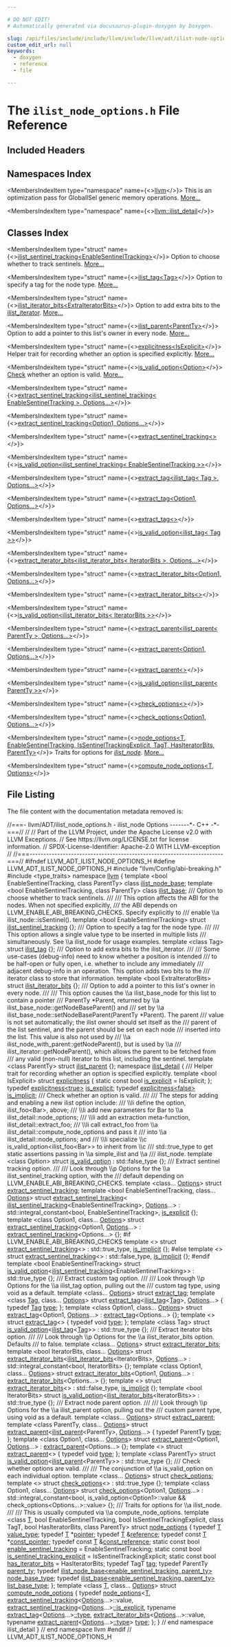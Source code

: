 ```yaml
---

# DO NOT EDIT!
# Automatically generated via docusaurus-plugin-doxygen by Doxygen.

slug: /api/files/include/include/llvm/include/llvm/adt/ilist-node-options-h
custom_edit_url: null
keywords:
  - doxygen
  - reference
  - file

---
```





# The `ilist_node_options.h` File Reference

<DoxygenPage pluginConfig={pluginConfig}>



## Included Headers

<IncludesList>
<IncludesListItem
  filePath="llvm/Config/abi-breaking.h"
  permalink=""
  isLocal="true" />
<IncludesListItem
  filePath="type_traits"
  permalink=""
  isLocal="false" />
</IncludesList>

## Namespaces Index

<MembersIndex>

<MembersIndexItem
  type="namespace"
  name={<><a href="/docs/api/namespaces/llvm">llvm</a></>}>
This is an optimization pass for GlobalISel generic memory operations. <a href="/docs/api/namespaces/llvm/#details">More...</a>
</MembersIndexItem>

<MembersIndexItem
  type="namespace"
  name={<><a href="/docs/api/namespaces/llvm/ilist-detail">llvm::ilist_detail</a></>}>
</MembersIndexItem>

</MembersIndex>

## Classes Index

<MembersIndex>

<MembersIndexItem
  type="struct"
  name={<><a href="/docs/api/structs/llvm/ilist-sentinel-tracking">ilist_sentinel_tracking&lt;EnableSentinelTracking&gt;</a></>}>
Option to choose whether to track sentinels. <a href="/docs/api/structs/llvm/ilist-sentinel-tracking/#details">More...</a>
</MembersIndexItem>

<MembersIndexItem
  type="struct"
  name={<><a href="/docs/api/structs/llvm/ilist-tag">ilist_tag&lt;Tag&gt;</a></>}>
Option to specify a tag for the node type. <a href="/docs/api/structs/llvm/ilist-tag/#details">More...</a>
</MembersIndexItem>

<MembersIndexItem
  type="struct"
  name={<><a href="/docs/api/structs/llvm/ilist-iterator-bits">ilist_iterator_bits&lt;ExtraIteratorBits&gt;</a></>}>
Option to add extra bits to the <a href="/docs/api/classes/llvm/ilist-iterator">ilist&#95;iterator</a>. <a href="/docs/api/structs/llvm/ilist-iterator-bits/#details">More...</a>
</MembersIndexItem>

<MembersIndexItem
  type="struct"
  name={<><a href="/docs/api/structs/llvm/ilist-parent">ilist_parent&lt;ParentTy&gt;</a></>}>
Option to add a pointer to this list&#39;s owner in every node. <a href="/docs/api/structs/llvm/ilist-parent/#details">More...</a>
</MembersIndexItem>

<MembersIndexItem
  type="struct"
  name={<><a href="/docs/api/structs/llvm/ilist-detail/explicitness">explicitness&lt;IsExplicit&gt;</a></>}>
Helper trait for recording whether an option is specified explicitly. <a href="/docs/api/structs/llvm/ilist-detail/explicitness/#details">More...</a>
</MembersIndexItem>

<MembersIndexItem
  type="struct"
  name={<><a href="/docs/api/structs/llvm/ilist-detail/is-valid-option">is_valid_option&lt;Option&gt;</a></>}>
<a href="/docs/api/namespaces/llvm/check">Check</a> whether an option is valid. <a href="/docs/api/structs/llvm/ilist-detail/is-valid-option/#details">More...</a>
</MembersIndexItem>

<MembersIndexItem
  type="struct"
  name={<><a href="/docs/api/structs/llvm/ilist-detail/extract-sentinel-tracking-1ca1120c2eb087cac94ecb2d8df85646">extract_sentinel_tracking&lt;ilist_sentinel_tracking&lt; EnableSentinelTracking &gt;, Options...&gt;</a></>}>
</MembersIndexItem>

<MembersIndexItem
  type="struct"
  name={<><a href="/docs/api/structs/llvm/ilist-detail/extract-sentinel-tracking-0aba35080f7fbff5cfc1f84b4ab8e4fd">extract_sentinel_tracking&lt;Option1, Options...&gt;</a></>}>
</MembersIndexItem>

<MembersIndexItem
  type="struct"
  name={<><a href="/docs/api/structs/llvm/ilist-detail/extract-sentinel-tracking-38559c871fba28d992ead51549367f83">extract_sentinel_tracking&lt;&gt;</a></>}>
</MembersIndexItem>

<MembersIndexItem
  type="struct"
  name={<><a href="/docs/api/structs/llvm/ilist-detail/is-valid-option-1806cf2bb1adeba58a9e9e92b57b2899">is_valid_option&lt;ilist_sentinel_tracking&lt; EnableSentinelTracking &gt;&gt;</a></>}>
</MembersIndexItem>

<MembersIndexItem
  type="struct"
  name={<><a href="/docs/api/structs/llvm/ilist-detail/extract-tag-0b5151aa4a2df87bef3c1dd805e6dc03">extract_tag&lt;ilist_tag&lt; Tag &gt;, Options...&gt;</a></>}>
</MembersIndexItem>

<MembersIndexItem
  type="struct"
  name={<><a href="/docs/api/structs/llvm/ilist-detail/extract-tag-0aba35080f7fbff5cfc1f84b4ab8e4fd">extract_tag&lt;Option1, Options...&gt;</a></>}>
</MembersIndexItem>

<MembersIndexItem
  type="struct"
  name={<><a href="/docs/api/structs/llvm/ilist-detail/extract-tag-38559c871fba28d992ead51549367f83">extract_tag&lt;&gt;</a></>}>
</MembersIndexItem>

<MembersIndexItem
  type="struct"
  name={<><a href="/docs/api/structs/llvm/ilist-detail/is-valid-option-d8e384254477ea05f4d8c452e5cb6c9c">is_valid_option&lt;ilist_tag&lt; Tag &gt;&gt;</a></>}>
</MembersIndexItem>

<MembersIndexItem
  type="struct"
  name={<><a href="/docs/api/structs/llvm/ilist-detail/extract-iterator-bits-a64cf0137404228d3ad28a1423f16876">extract_iterator_bits&lt;ilist_iterator_bits&lt; IteratorBits &gt;, Options...&gt;</a></>}>
</MembersIndexItem>

<MembersIndexItem
  type="struct"
  name={<><a href="/docs/api/structs/llvm/ilist-detail/extract-iterator-bits-0aba35080f7fbff5cfc1f84b4ab8e4fd">extract_iterator_bits&lt;Option1, Options...&gt;</a></>}>
</MembersIndexItem>

<MembersIndexItem
  type="struct"
  name={<><a href="/docs/api/structs/llvm/ilist-detail/extract-iterator-bits-38559c871fba28d992ead51549367f83">extract_iterator_bits&lt;&gt;</a></>}>
</MembersIndexItem>

<MembersIndexItem
  type="struct"
  name={<><a href="/docs/api/structs/llvm/ilist-detail/is-valid-option-ab6da5f2610730fbee69782082180e4f">is_valid_option&lt;ilist_iterator_bits&lt; IteratorBits &gt;&gt;</a></>}>
</MembersIndexItem>

<MembersIndexItem
  type="struct"
  name={<><a href="/docs/api/structs/llvm/ilist-detail/extract-parent-91d2c9ba4c1758a1baa97722c9e1eebd">extract_parent&lt;ilist_parent&lt; ParentTy &gt;, Options...&gt;</a></>}>
</MembersIndexItem>

<MembersIndexItem
  type="struct"
  name={<><a href="/docs/api/structs/llvm/ilist-detail/extract-parent-0aba35080f7fbff5cfc1f84b4ab8e4fd">extract_parent&lt;Option1, Options...&gt;</a></>}>
</MembersIndexItem>

<MembersIndexItem
  type="struct"
  name={<><a href="/docs/api/structs/llvm/ilist-detail/extract-parent-38559c871fba28d992ead51549367f83">extract_parent&lt;&gt;</a></>}>
</MembersIndexItem>

<MembersIndexItem
  type="struct"
  name={<><a href="/docs/api/structs/llvm/ilist-detail/is-valid-option-70c1c3778af5860b5cf275dd1801c4d1">is_valid_option&lt;ilist_parent&lt; ParentTy &gt;&gt;</a></>}>
</MembersIndexItem>

<MembersIndexItem
  type="struct"
  name={<><a href="/docs/api/structs/llvm/ilist-detail/check-options-38559c871fba28d992ead51549367f83">check_options&lt;&gt;</a></>}>
</MembersIndexItem>

<MembersIndexItem
  type="struct"
  name={<><a href="/docs/api/structs/llvm/ilist-detail/check-options-0aba35080f7fbff5cfc1f84b4ab8e4fd">check_options&lt;Option1, Options...&gt;</a></>}>
</MembersIndexItem>

<MembersIndexItem
  type="struct"
  name={<><a href="/docs/api/structs/llvm/ilist-detail/node-options">node_options&lt;T, EnableSentinelTracking, IsSentinelTrackingExplicit, TagT, HasIteratorBits, ParentTy&gt;</a></>}>
Traits for options for <em><a href="/docs/api/classes/llvm/ilist-node">ilist&#95;node</a></em>. <a href="/docs/api/structs/llvm/ilist-detail/node-options/#details">More...</a>
</MembersIndexItem>

<MembersIndexItem
  type="struct"
  name={<><a href="/docs/api/structs/llvm/ilist-detail/compute-node-options">compute_node_options&lt;T, Options&gt;</a></>}>
</MembersIndexItem>

</MembersIndex>


## File Listing

The file content with the documentation metadata removed is:

<ProgramListing>

<Link id="l00001" /><CodeLine lineNumber="1"><Highlight kind="comment">//===- llvm/ADT/ilist&#95;node&#95;options.h - ilist&#95;node Options -------&#42;- C++ -&#42;-===//</Highlight><Highlight kind="normal"></Highlight></CodeLine>
<Link id="l00002" /><CodeLine lineNumber="2"><Highlight kind="normal"></Highlight><Highlight kind="comment">//</Highlight><Highlight kind="normal"></Highlight></CodeLine>
<Link id="l00003" /><CodeLine lineNumber="3"><Highlight kind="normal"></Highlight><Highlight kind="comment">// Part of the LLVM Project, under the Apache License v2.0 with LLVM Exceptions.</Highlight><Highlight kind="normal"></Highlight></CodeLine>
<Link id="l00004" /><CodeLine lineNumber="4"><Highlight kind="normal"></Highlight><Highlight kind="comment">// See https://llvm.org/LICENSE.txt for license information.</Highlight><Highlight kind="normal"></Highlight></CodeLine>
<Link id="l00005" /><CodeLine lineNumber="5"><Highlight kind="normal"></Highlight><Highlight kind="comment">// SPDX-License-Identifier: Apache-2.0 WITH LLVM-exception</Highlight><Highlight kind="normal"></Highlight></CodeLine>
<Link id="l00006" /><CodeLine lineNumber="6"><Highlight kind="normal"></Highlight><Highlight kind="comment">//</Highlight><Highlight kind="normal"></Highlight></CodeLine>
<Link id="l00007" /><CodeLine lineNumber="7"><Highlight kind="normal"></Highlight><Highlight kind="comment">//===----------------------------------------------------------------------===//</Highlight><Highlight kind="normal"></Highlight></CodeLine>
<Link id="l00008" /><CodeLine lineNumber="8"><Highlight kind="normal"></Highlight></CodeLine>
<Link id="l00009" /><CodeLine lineNumber="9"><Highlight kind="normal"></Highlight><Highlight kind="preprocessor">#ifndef LLVM&#95;ADT&#95;ILIST&#95;NODE&#95;OPTIONS&#95;H</Highlight><Highlight kind="normal"></Highlight></CodeLine>
<Link id="l00010" /><CodeLine lineNumber="10"><Highlight kind="normal"></Highlight><Highlight kind="preprocessor">#define LLVM&#95;ADT&#95;ILIST&#95;NODE&#95;OPTIONS&#95;H</Highlight><Highlight kind="normal"></Highlight></CodeLine>
<Link id="l00011" /><CodeLine lineNumber="11"><Highlight kind="normal"></Highlight></CodeLine>
<Link id="l00012" /><CodeLine lineNumber="12"><Highlight kind="normal"></Highlight><Highlight kind="preprocessor">#include &quot;llvm/Config/abi-breaking.h&quot;</Highlight><Highlight kind="normal"></Highlight></CodeLine>
<Link id="l00013" /><CodeLine lineNumber="13"><Highlight kind="normal"></Highlight></CodeLine>
<Link id="l00014" /><CodeLine lineNumber="14"><Highlight kind="normal"></Highlight><Highlight kind="preprocessor">#include &lt;type&#95;traits&gt;</Highlight><Highlight kind="normal"></Highlight></CodeLine>
<Link id="l00015" /><CodeLine lineNumber="15"><Highlight kind="normal"></Highlight></CodeLine>
<Link id="l00016" /><CodeLine lineNumber="16"><Highlight kind="normal"></Highlight><Highlight kind="keyword">namespace </Highlight><Highlight kind="normal"><a href="/docs/api/namespaces/llvm">llvm</a> &#123;</Highlight></CodeLine>
<Link id="l00017" /><CodeLine lineNumber="17"><Highlight kind="normal"></Highlight></CodeLine>
<Link id="l00018" /><CodeLine lineNumber="18"><Highlight kind="normal"></Highlight><Highlight kind="keyword">template</Highlight><Highlight kind="normal"> &lt;</Highlight><Highlight kind="keywordtype">bool</Highlight><Highlight kind="normal"> EnableSentinelTracking, </Highlight><Highlight kind="keyword">class</Highlight><Highlight kind="normal"> ParentTy&gt; </Highlight><Highlight kind="keyword">class </Highlight><Highlight kind="normal"><a href="/docs/api/classes/llvm/ilist-node-base">ilist&#95;node&#95;base</a>;</Highlight></CodeLine>
<Link id="l00019" /><CodeLine lineNumber="19"><Highlight kind="normal"></Highlight><Highlight kind="keyword">template</Highlight><Highlight kind="normal"> &lt;</Highlight><Highlight kind="keywordtype">bool</Highlight><Highlight kind="normal"> EnableSentinelTracking, </Highlight><Highlight kind="keyword">class</Highlight><Highlight kind="normal"> ParentTy&gt; </Highlight><Highlight kind="keyword">class </Highlight><Highlight kind="normal"><a href="/docs/api/classes/llvm/ilist-base">ilist&#95;base</a>;</Highlight></CodeLine>
<Link id="l00020" /><CodeLine lineNumber="20"><Highlight kind="normal"></Highlight><Highlight kind="comment"></Highlight></CodeLine>
<Link id="l00021" /><CodeLine lineNumber="21"><Highlight kind="comment">/// Option to choose whether to track sentinels.</Highlight></CodeLine>
<Link id="l00022" /><CodeLine lineNumber="22"><Highlight kind="comment">///</Highlight></CodeLine>
<Link id="l00023" /><CodeLine lineNumber="23"><Highlight kind="comment">/// This option affects the ABI for the nodes.  When not specified explicitly,</Highlight></CodeLine>
<Link id="l00024" /><CodeLine lineNumber="24"><Highlight kind="comment">/// the ABI depends on LLVM&#95;ENABLE&#95;ABI&#95;BREAKING&#95;CHECKS.  Specify explicitly to</Highlight></CodeLine>
<Link id="l00025" /><CodeLine lineNumber="25"><Highlight kind="comment">/// enable \\a ilist&#95;node::isSentinel().</Highlight><Highlight kind="normal"></Highlight></CodeLine>
<Link id="l00026" /><CodeLine lineNumber="26" lineLink="/docs/api/structs/llvm/ilist-sentinel-tracking"><Highlight kind="normal"></Highlight><Highlight kind="keyword">template</Highlight><Highlight kind="normal"> &lt;</Highlight><Highlight kind="keywordtype">bool</Highlight><Highlight kind="normal"> EnableSentinelTracking&gt; </Highlight><Highlight kind="keyword">struct </Highlight><Highlight kind="normal"><a href="/docs/api/structs/llvm/ilist-sentinel-tracking">ilist&#95;sentinel&#95;tracking</a> &#123;&#125;;</Highlight></CodeLine>
<Link id="l00027" /><CodeLine lineNumber="27"><Highlight kind="normal"></Highlight><Highlight kind="comment"></Highlight></CodeLine>
<Link id="l00028" /><CodeLine lineNumber="28"><Highlight kind="comment">/// Option to specify a tag for the node type.</Highlight></CodeLine>
<Link id="l00029" /><CodeLine lineNumber="29"><Highlight kind="comment">///</Highlight></CodeLine>
<Link id="l00030" /><CodeLine lineNumber="30"><Highlight kind="comment">/// This option allows a single value type to be inserted in multiple lists</Highlight></CodeLine>
<Link id="l00031" /><CodeLine lineNumber="31"><Highlight kind="comment">/// simultaneously.  See \\a ilist&#95;node for usage examples.</Highlight><Highlight kind="normal"></Highlight></CodeLine>
<Link id="l00032" /><CodeLine lineNumber="32" lineLink="/docs/api/structs/llvm/ilist-tag"><Highlight kind="normal"></Highlight><Highlight kind="keyword">template</Highlight><Highlight kind="normal"> &lt;</Highlight><Highlight kind="keyword">class</Highlight><Highlight kind="normal"> Tag&gt; </Highlight><Highlight kind="keyword">struct </Highlight><Highlight kind="normal"><a href="/docs/api/structs/llvm/ilist-tag">ilist&#95;tag</a> &#123;&#125;;</Highlight></CodeLine>
<Link id="l00033" /><CodeLine lineNumber="33"><Highlight kind="normal"></Highlight><Highlight kind="comment"></Highlight></CodeLine>
<Link id="l00034" /><CodeLine lineNumber="34"><Highlight kind="comment">/// Option to add extra bits to the ilist&#95;iterator.</Highlight></CodeLine>
<Link id="l00035" /><CodeLine lineNumber="35"><Highlight kind="comment">///</Highlight></CodeLine>
<Link id="l00036" /><CodeLine lineNumber="36"><Highlight kind="comment">/// Some use-cases (debug-info) need to know whether a position is intended</Highlight></CodeLine>
<Link id="l00037" /><CodeLine lineNumber="37"><Highlight kind="comment">/// to be half-open or fully open, i.e. whether to include any immediately</Highlight></CodeLine>
<Link id="l00038" /><CodeLine lineNumber="38"><Highlight kind="comment">/// adjacent debug-info in an operation. This option adds two bits to the</Highlight></CodeLine>
<Link id="l00039" /><CodeLine lineNumber="39"><Highlight kind="comment">/// iterator class to store that information.</Highlight><Highlight kind="normal"></Highlight></CodeLine>
<Link id="l00040" /><CodeLine lineNumber="40" lineLink="/docs/api/structs/llvm/ilist-iterator-bits"><Highlight kind="normal"></Highlight><Highlight kind="keyword">template</Highlight><Highlight kind="normal"> &lt;</Highlight><Highlight kind="keywordtype">bool</Highlight><Highlight kind="normal"> ExtraIteratorBits&gt; </Highlight><Highlight kind="keyword">struct </Highlight><Highlight kind="normal"><a href="/docs/api/structs/llvm/ilist-iterator-bits">ilist&#95;iterator&#95;bits</a> &#123;&#125;;</Highlight></CodeLine>
<Link id="l00041" /><CodeLine lineNumber="41"><Highlight kind="normal"></Highlight><Highlight kind="comment"></Highlight></CodeLine>
<Link id="l00042" /><CodeLine lineNumber="42"><Highlight kind="comment">/// Option to add a pointer to this list&#39;s owner in every node.</Highlight></CodeLine>
<Link id="l00043" /><CodeLine lineNumber="43"><Highlight kind="comment">///</Highlight></CodeLine>
<Link id="l00044" /><CodeLine lineNumber="44"><Highlight kind="comment">/// This option causes the \\a ilist&#95;base&#95;node for this list to contain a pointer</Highlight></CodeLine>
<Link id="l00045" /><CodeLine lineNumber="45"><Highlight kind="comment">/// ParentTy &#42;Parent, returned by \\a ilist&#95;base&#95;node::getNodeBaseParent() and</Highlight></CodeLine>
<Link id="l00046" /><CodeLine lineNumber="46"><Highlight kind="comment">/// set by \\a ilist&#95;base&#95;node::setNodeBaseParent(ParentTy &#42;Parent). The parent</Highlight></CodeLine>
<Link id="l00047" /><CodeLine lineNumber="47"><Highlight kind="comment">/// value is not set automatically; the ilist owner should set itself as the</Highlight></CodeLine>
<Link id="l00048" /><CodeLine lineNumber="48"><Highlight kind="comment">/// parent of the list sentinel, and the parent should be set on each node</Highlight></CodeLine>
<Link id="l00049" /><CodeLine lineNumber="49"><Highlight kind="comment">/// inserted into the list. This value is also not used by</Highlight></CodeLine>
<Link id="l00050" /><CodeLine lineNumber="50"><Highlight kind="comment">/// \\a ilist&#95;node&#95;with&#95;parent::getNodeParent(), but is used by \\a</Highlight></CodeLine>
<Link id="l00051" /><CodeLine lineNumber="51"><Highlight kind="comment">/// ilist&#95;iterator::getNodeParent(), which allows the parent to be fetched from</Highlight></CodeLine>
<Link id="l00052" /><CodeLine lineNumber="52"><Highlight kind="comment">/// any valid (non-null) iterator to this list, including the sentinel.</Highlight><Highlight kind="normal"></Highlight></CodeLine>
<Link id="l00053" /><CodeLine lineNumber="53" lineLink="/docs/api/structs/llvm/ilist-parent"><Highlight kind="normal"></Highlight><Highlight kind="keyword">template</Highlight><Highlight kind="normal"> &lt;</Highlight><Highlight kind="keyword">class</Highlight><Highlight kind="normal"> ParentTy&gt; </Highlight><Highlight kind="keyword">struct </Highlight><Highlight kind="normal"><a href="/docs/api/structs/llvm/ilist-parent">ilist&#95;parent</a> &#123;&#125;;</Highlight></CodeLine>
<Link id="l00054" /><CodeLine lineNumber="54"><Highlight kind="normal"></Highlight></CodeLine>
<Link id="l00055" /><CodeLine lineNumber="55"><Highlight kind="normal"></Highlight><Highlight kind="keyword">namespace </Highlight><Highlight kind="normal"><a href="/docs/api/namespaces/llvm/ilist-detail">ilist&#95;detail</a> &#123;</Highlight></CodeLine>
<Link id="l00056" /><CodeLine lineNumber="56"><Highlight kind="normal"></Highlight><Highlight kind="comment"></Highlight></CodeLine>
<Link id="l00057" /><CodeLine lineNumber="57"><Highlight kind="comment">/// Helper trait for recording whether an option is specified explicitly.</Highlight><Highlight kind="normal"></Highlight></CodeLine>
<Link id="l00058" /><CodeLine lineNumber="58" lineLink="/docs/api/structs/llvm/ilist-detail/explicitness"><Highlight kind="normal"></Highlight><Highlight kind="keyword">template</Highlight><Highlight kind="normal"> &lt;</Highlight><Highlight kind="keywordtype">bool</Highlight><Highlight kind="normal"> IsExplicit&gt; </Highlight><Highlight kind="keyword">struct </Highlight><Highlight kind="normal"><a href="/docs/api/structs/llvm/ilist-detail/explicitness">explicitness</a> &#123;</Highlight></CodeLine>
<Link id="l00059" /><CodeLine lineNumber="59" lineLink="/docs/api/structs/llvm/ilist-detail/explicitness/#a7985825f43448dded91c741060bfeb17"><Highlight kind="normal">  </Highlight><Highlight kind="keyword">static</Highlight><Highlight kind="normal"> </Highlight><Highlight kind="keyword">const</Highlight><Highlight kind="normal"> </Highlight><Highlight kind="keywordtype">bool</Highlight><Highlight kind="normal"> <a href="/docs/api/structs/llvm/ilist-detail/explicitness/#a7985825f43448dded91c741060bfeb17">is&#95;explicit</a> = IsExplicit;</Highlight></CodeLine>
<Link id="l00060" /><CodeLine lineNumber="60"><Highlight kind="normal">&#125;;</Highlight></CodeLine>
<Link id="l00061" /><CodeLine lineNumber="61" lineLink="/docs/api/namespaces/llvm/ilist-detail/#a1e57db99deda7a9d4339355b8bff5ba1"><Highlight kind="normal"></Highlight><Highlight kind="keyword">typedef</Highlight><Highlight kind="normal"> <a href="/docs/api/structs/llvm/ilist-detail/explicitness">explicitness&lt;true&gt;</a> <a href="/docs/api/namespaces/llvm/ilist-detail/#a1e57db99deda7a9d4339355b8bff5ba1">is&#95;explicit</a>;</Highlight></CodeLine>
<Link id="l00062" /><CodeLine lineNumber="62" lineLink="/docs/api/namespaces/llvm/ilist-detail/#a2a224af9d426f0d91580f0a823fa0b70"><Highlight kind="normal"></Highlight><Highlight kind="keyword">typedef</Highlight><Highlight kind="normal"> <a href="/docs/api/structs/llvm/ilist-detail/explicitness">explicitness&lt;false&gt;</a> <a href="/docs/api/namespaces/llvm/ilist-detail/#a2a224af9d426f0d91580f0a823fa0b70">is&#95;implicit</a>;</Highlight></CodeLine>
<Link id="l00063" /><CodeLine lineNumber="63"><Highlight kind="normal"></Highlight><Highlight kind="comment"></Highlight></CodeLine>
<Link id="l00064" /><CodeLine lineNumber="64"><Highlight kind="comment">/// Check whether an option is valid.</Highlight></CodeLine>
<Link id="l00065" /><CodeLine lineNumber="65"><Highlight kind="comment">///</Highlight></CodeLine>
<Link id="l00066" /><CodeLine lineNumber="66"><Highlight kind="comment">/// The steps for adding and enabling a new ilist option include:</Highlight></CodeLine>
<Link id="l00067" /><CodeLine lineNumber="67"><Highlight kind="comment">/// \\li define the option, ilist&#95;foo&lt;Bar&gt;, above;</Highlight></CodeLine>
<Link id="l00068" /><CodeLine lineNumber="68"><Highlight kind="comment">/// \\li add new parameters for Bar to \\a ilist&#95;detail::node&#95;options;</Highlight></CodeLine>
<Link id="l00069" /><CodeLine lineNumber="69"><Highlight kind="comment">/// \\li add an extraction meta-function, ilist&#95;detail::extract&#95;foo;</Highlight></CodeLine>
<Link id="l00070" /><CodeLine lineNumber="70"><Highlight kind="comment">/// \\li call extract&#95;foo from \\a ilist&#95;detail::compute&#95;node&#95;options and pass it</Highlight></CodeLine>
<Link id="l00071" /><CodeLine lineNumber="71"><Highlight kind="comment">/// into \\a ilist&#95;detail::node&#95;options; and</Highlight></CodeLine>
<Link id="l00072" /><CodeLine lineNumber="72"><Highlight kind="comment">/// \\li specialize \\c is&#95;valid&#95;option&lt;ilist&#95;foo&lt;Bar&gt;&gt; to inherit from \\c</Highlight></CodeLine>
<Link id="l00073" /><CodeLine lineNumber="73"><Highlight kind="comment">/// std::true&#95;type to get static assertions passing in \\a simple&#95;ilist and \\a</Highlight></CodeLine>
<Link id="l00074" /><CodeLine lineNumber="74"><Highlight kind="comment">/// ilist&#95;node.</Highlight><Highlight kind="normal"></Highlight></CodeLine>
<Link id="l00075" /><CodeLine lineNumber="75" lineLink="/docs/api/structs/llvm/ilist-detail/is-valid-option"><Highlight kind="normal"></Highlight><Highlight kind="keyword">template</Highlight><Highlight kind="normal"> &lt;</Highlight><Highlight kind="keyword">class</Highlight><Highlight kind="normal"> Option&gt; </Highlight><Highlight kind="keyword">struct </Highlight><Highlight kind="normal"><a href="/docs/api/structs/llvm/ilist-detail/is-valid-option">is&#95;valid&#95;option</a> : std::false&#95;type &#123;&#125;;</Highlight></CodeLine>
<Link id="l00076" /><CodeLine lineNumber="76"><Highlight kind="normal"></Highlight><Highlight kind="comment"></Highlight></CodeLine>
<Link id="l00077" /><CodeLine lineNumber="77"><Highlight kind="comment">/// Extract sentinel tracking option.</Highlight></CodeLine>
<Link id="l00078" /><CodeLine lineNumber="78"><Highlight kind="comment">///</Highlight></CodeLine>
<Link id="l00079" /><CodeLine lineNumber="79"><Highlight kind="comment">/// Look through \\p Options for the \\a ilist&#95;sentinel&#95;tracking option, with the</Highlight></CodeLine>
<Link id="l00080" /><CodeLine lineNumber="80"><Highlight kind="comment">/// default depending on LLVM&#95;ENABLE&#95;ABI&#95;BREAKING&#95;CHECKS.</Highlight><Highlight kind="normal"></Highlight></CodeLine>
<Link id="l00081" /><CodeLine lineNumber="81" lineLink="/docs/api/structs/llvm/ilist-detail/extract-sentinel-tracking"><Highlight kind="normal"></Highlight><Highlight kind="keyword">template</Highlight><Highlight kind="normal"> &lt;</Highlight><Highlight kind="keyword">class</Highlight><Highlight kind="normal">... <a href="/docs/api/files/lib/lib/debuginfo/lib/debuginfo/logicalview/lib/debuginfo/logicalview/core/lvoptions-cpp/#ab4088b7a11f3cbc38ac16a6e9c72494e">Options</a>&gt; </Highlight><Highlight kind="keyword">struct </Highlight><Highlight kind="normal"><a href="/docs/api/structs/llvm/ilist-detail/extract-sentinel-tracking">extract&#95;sentinel&#95;tracking</a>;</Highlight></CodeLine>
<Link id="l00082" /><CodeLine lineNumber="82"><Highlight kind="normal"></Highlight><Highlight kind="keyword">template</Highlight><Highlight kind="normal"> &lt;</Highlight><Highlight kind="keywordtype">bool</Highlight><Highlight kind="normal"> EnableSentinelTracking, </Highlight><Highlight kind="keyword">class</Highlight><Highlight kind="normal">... <a href="/docs/api/files/lib/lib/debuginfo/lib/debuginfo/logicalview/lib/debuginfo/logicalview/core/lvoptions-cpp/#ab4088b7a11f3cbc38ac16a6e9c72494e">Options</a>&gt;</Highlight></CodeLine>
<Link id="l00083" /><CodeLine lineNumber="83" lineLink="/docs/api/structs/llvm/ilist-detail/extract-sentinel-tracking-1ca1120c2eb087cac94ecb2d8df85646"><Highlight kind="normal"></Highlight><Highlight kind="keyword">struct </Highlight><Highlight kind="normal"><a href="/docs/api/structs/llvm/ilist-detail/extract-sentinel-tracking">extract&#95;sentinel&#95;tracking</a>&lt;</Highlight></CodeLine>
<Link id="l00084" /><CodeLine lineNumber="84"><Highlight kind="normal">    <a href="/docs/api/structs/llvm/ilist-sentinel-tracking">ilist&#95;sentinel&#95;tracking</a>&lt;EnableSentinelTracking&gt;, <a href="/docs/api/files/lib/lib/debuginfo/lib/debuginfo/logicalview/lib/debuginfo/logicalview/core/lvoptions-cpp/#ab4088b7a11f3cbc38ac16a6e9c72494e">Options</a>...&gt;</Highlight></CodeLine>
<Link id="l00085" /><CodeLine lineNumber="85"><Highlight kind="normal">    : std::integral&#95;constant&lt;bool, EnableSentinelTracking&gt;, <a href="/docs/api/structs/llvm/ilist-detail/explicitness/#a7985825f43448dded91c741060bfeb17">is&#95;explicit</a> &#123;&#125;;</Highlight></CodeLine>
<Link id="l00086" /><CodeLine lineNumber="86"><Highlight kind="normal"></Highlight><Highlight kind="keyword">template</Highlight><Highlight kind="normal"> &lt;</Highlight><Highlight kind="keyword">class </Highlight><Highlight kind="normal">Option1, </Highlight><Highlight kind="keyword">class</Highlight><Highlight kind="normal">... <a href="/docs/api/files/lib/lib/debuginfo/lib/debuginfo/logicalview/lib/debuginfo/logicalview/core/lvoptions-cpp/#ab4088b7a11f3cbc38ac16a6e9c72494e">Options</a>&gt;</Highlight></CodeLine>
<Link id="l00087" /><CodeLine lineNumber="87" lineLink="/docs/api/structs/llvm/ilist-detail/extract-sentinel-tracking-0aba35080f7fbff5cfc1f84b4ab8e4fd"><Highlight kind="normal"></Highlight><Highlight kind="keyword">struct </Highlight><Highlight kind="normal"><a href="/docs/api/structs/llvm/ilist-detail/extract-sentinel-tracking">extract&#95;sentinel&#95;tracking</a>&lt;Option1, <a href="/docs/api/files/lib/lib/debuginfo/lib/debuginfo/logicalview/lib/debuginfo/logicalview/core/lvoptions-cpp/#ab4088b7a11f3cbc38ac16a6e9c72494e">Options</a>...&gt;</Highlight></CodeLine>
<Link id="l00088" /><CodeLine lineNumber="88"><Highlight kind="normal">    : <a href="/docs/api/structs/llvm/ilist-detail/extract-sentinel-tracking">extract&#95;sentinel&#95;tracking</a>&lt;Options...&gt; &#123;&#125;;</Highlight></CodeLine>
<Link id="l00089" /><CodeLine lineNumber="89"><Highlight kind="normal"></Highlight><Highlight kind="preprocessor">#if LLVM&#95;ENABLE&#95;ABI&#95;BREAKING&#95;CHECKS</Highlight><Highlight kind="normal"></Highlight></CodeLine>
<Link id="l00090" /><CodeLine lineNumber="90"><Highlight kind="normal"></Highlight><Highlight kind="keyword">template</Highlight><Highlight kind="normal"> &lt;&gt; </Highlight><Highlight kind="keyword">struct </Highlight><Highlight kind="normal"><a href="/docs/api/structs/llvm/ilist-detail/extract-sentinel-tracking">extract&#95;sentinel&#95;tracking</a>&lt;&gt; : std::true&#95;type, <a href="/docs/api/namespaces/llvm/ilist-detail/#a2a224af9d426f0d91580f0a823fa0b70">is&#95;implicit</a> &#123;&#125;;</Highlight></CodeLine>
<Link id="l00091" /><CodeLine lineNumber="91"><Highlight kind="normal"></Highlight><Highlight kind="preprocessor">#else</Highlight><Highlight kind="normal"></Highlight></CodeLine>
<Link id="l00092" /><CodeLine lineNumber="92"><Highlight kind="normal"></Highlight><Highlight kind="keyword">template</Highlight><Highlight kind="normal"> &lt;&gt;</Highlight></CodeLine>
<Link id="l00093" /><CodeLine lineNumber="93" lineLink="/docs/api/structs/llvm/ilist-detail/extract-sentinel-tracking-38559c871fba28d992ead51549367f83"><Highlight kind="normal"></Highlight><Highlight kind="keyword">struct </Highlight><Highlight kind="normal"><a href="/docs/api/structs/llvm/ilist-detail/extract-sentinel-tracking">extract&#95;sentinel&#95;tracking</a>&lt;&gt; : std::false&#95;type, <a href="/docs/api/namespaces/llvm/ilist-detail/#a2a224af9d426f0d91580f0a823fa0b70">is&#95;implicit</a> &#123;&#125;;</Highlight></CodeLine>
<Link id="l00094" /><CodeLine lineNumber="94"><Highlight kind="normal"></Highlight><Highlight kind="preprocessor">#endif</Highlight><Highlight kind="normal"></Highlight></CodeLine>
<Link id="l00095" /><CodeLine lineNumber="95"><Highlight kind="normal"></Highlight><Highlight kind="keyword">template</Highlight><Highlight kind="normal"> &lt;</Highlight><Highlight kind="keywordtype">bool</Highlight><Highlight kind="normal"> EnableSentinelTracking&gt;</Highlight></CodeLine>
<Link id="l00096" /><CodeLine lineNumber="96" lineLink="/docs/api/structs/llvm/ilist-detail/is-valid-option-1806cf2bb1adeba58a9e9e92b57b2899"><Highlight kind="normal"></Highlight><Highlight kind="keyword">struct </Highlight><Highlight kind="normal"><a href="/docs/api/structs/llvm/ilist-detail/is-valid-option">is&#95;valid&#95;option</a>&lt;<a href="/docs/api/structs/llvm/ilist-sentinel-tracking">ilist&#95;sentinel&#95;tracking</a>&lt;EnableSentinelTracking&gt;&gt;</Highlight></CodeLine>
<Link id="l00097" /><CodeLine lineNumber="97"><Highlight kind="normal">    : std::true&#95;type &#123;&#125;;</Highlight></CodeLine>
<Link id="l00098" /><CodeLine lineNumber="98"><Highlight kind="normal"></Highlight><Highlight kind="comment"></Highlight></CodeLine>
<Link id="l00099" /><CodeLine lineNumber="99"><Highlight kind="comment">/// Extract custom tag option.</Highlight></CodeLine>
<Link id="l00100" /><CodeLine lineNumber="100"><Highlight kind="comment">///</Highlight></CodeLine>
<Link id="l00101" /><CodeLine lineNumber="101"><Highlight kind="comment">/// Look through \\p Options for the \\a ilist&#95;tag option, pulling out the</Highlight></CodeLine>
<Link id="l00102" /><CodeLine lineNumber="102"><Highlight kind="comment">/// custom tag type, using void as a default.</Highlight><Highlight kind="normal"></Highlight></CodeLine>
<Link id="l00103" /><CodeLine lineNumber="103" lineLink="/docs/api/structs/llvm/ilist-detail/extract-tag"><Highlight kind="normal"></Highlight><Highlight kind="keyword">template</Highlight><Highlight kind="normal"> &lt;</Highlight><Highlight kind="keyword">class</Highlight><Highlight kind="normal">... <a href="/docs/api/files/lib/lib/debuginfo/lib/debuginfo/logicalview/lib/debuginfo/logicalview/core/lvoptions-cpp/#ab4088b7a11f3cbc38ac16a6e9c72494e">Options</a>&gt; </Highlight><Highlight kind="keyword">struct </Highlight><Highlight kind="normal"><a href="/docs/api/structs/llvm/ilist-detail/extract-tag">extract&#95;tag</a>;</Highlight></CodeLine>
<Link id="l00104" /><CodeLine lineNumber="104"><Highlight kind="normal"></Highlight><Highlight kind="keyword">template</Highlight><Highlight kind="normal"> &lt;</Highlight><Highlight kind="keyword">class </Highlight><Highlight kind="normal"><a href="/docs/api/namespaces/llvm/#ac226f3d2b9ca090171a8e0a8cb92c343ac101058e7ea21bbbf2a5ac893088e90b">Tag</a>, </Highlight><Highlight kind="keyword">class</Highlight><Highlight kind="normal">... <a href="/docs/api/files/lib/lib/debuginfo/lib/debuginfo/logicalview/lib/debuginfo/logicalview/core/lvoptions-cpp/#ab4088b7a11f3cbc38ac16a6e9c72494e">Options</a>&gt;</Highlight></CodeLine>
<Link id="l00105" /><CodeLine lineNumber="105" lineLink="/docs/api/structs/llvm/ilist-detail/extract-tag-0b5151aa4a2df87bef3c1dd805e6dc03"><Highlight kind="normal"></Highlight><Highlight kind="keyword">struct </Highlight><Highlight kind="normal"><a href="/docs/api/structs/llvm/ilist-detail/extract-tag">extract&#95;tag</a>&lt;<a href="/docs/api/structs/llvm/ilist-tag">ilist&#95;tag</a>&lt;<a href="/docs/api/namespaces/llvm/#ac226f3d2b9ca090171a8e0a8cb92c343ac101058e7ea21bbbf2a5ac893088e90b">Tag</a>&gt;, <a href="/docs/api/files/lib/lib/debuginfo/lib/debuginfo/logicalview/lib/debuginfo/logicalview/core/lvoptions-cpp/#ab4088b7a11f3cbc38ac16a6e9c72494e">Options</a>...&gt; &#123;</Highlight></CodeLine>
<Link id="l00106" /><CodeLine lineNumber="106" lineLink="/docs/api/structs/llvm/ilist-detail/extract-tag-0b5151aa4a2df87bef3c1dd805e6dc03/#a370b4cebddfd4247481fb3d090002c05"><Highlight kind="normal">  </Highlight><Highlight kind="keyword">typedef</Highlight><Highlight kind="normal"> <a href="/docs/api/namespaces/llvm/#ac226f3d2b9ca090171a8e0a8cb92c343ac101058e7ea21bbbf2a5ac893088e90b">Tag</a> <a href="/docs/api/structs/llvm/ilist-detail/extract-tag-0b5151aa4a2df87bef3c1dd805e6dc03/#a370b4cebddfd4247481fb3d090002c05">type</a>;</Highlight></CodeLine>
<Link id="l00107" /><CodeLine lineNumber="107"><Highlight kind="normal">&#125;;</Highlight></CodeLine>
<Link id="l00108" /><CodeLine lineNumber="108"><Highlight kind="normal"></Highlight><Highlight kind="keyword">template</Highlight><Highlight kind="normal"> &lt;</Highlight><Highlight kind="keyword">class </Highlight><Highlight kind="normal">Option1, </Highlight><Highlight kind="keyword">class</Highlight><Highlight kind="normal">... <a href="/docs/api/files/lib/lib/debuginfo/lib/debuginfo/logicalview/lib/debuginfo/logicalview/core/lvoptions-cpp/#ab4088b7a11f3cbc38ac16a6e9c72494e">Options</a>&gt;</Highlight></CodeLine>
<Link id="l00109" /><CodeLine lineNumber="109" lineLink="/docs/api/structs/llvm/ilist-detail/extract-tag-0aba35080f7fbff5cfc1f84b4ab8e4fd"><Highlight kind="normal"></Highlight><Highlight kind="keyword">struct </Highlight><Highlight kind="normal"><a href="/docs/api/structs/llvm/ilist-detail/extract-tag">extract&#95;tag</a>&lt;Option1, <a href="/docs/api/files/lib/lib/debuginfo/lib/debuginfo/logicalview/lib/debuginfo/logicalview/core/lvoptions-cpp/#ab4088b7a11f3cbc38ac16a6e9c72494e">Options</a>...&gt; : <a href="/docs/api/structs/llvm/ilist-detail/extract-tag">extract&#95;tag</a>&lt;Options...&gt; &#123;&#125;;</Highlight></CodeLine>
<Link id="l00110" /><CodeLine lineNumber="110" lineLink="/docs/api/structs/llvm/ilist-detail/extract-tag-38559c871fba28d992ead51549367f83"><Highlight kind="normal"></Highlight><Highlight kind="keyword">template</Highlight><Highlight kind="normal"> &lt;&gt; </Highlight><Highlight kind="keyword">struct </Highlight><Highlight kind="normal"><a href="/docs/api/structs/llvm/ilist-detail/extract-tag">extract&#95;tag</a>&lt;&gt; &#123;</Highlight></CodeLine>
<Link id="l00111" /><CodeLine lineNumber="111" lineLink="/docs/api/structs/llvm/ilist-detail/extract-tag-38559c871fba28d992ead51549367f83/#acfb7585a6cbfd3f6b851ae3d2b0c21ae"><Highlight kind="normal">  </Highlight><Highlight kind="keyword">typedef</Highlight><Highlight kind="normal"> </Highlight><Highlight kind="keywordtype">void</Highlight><Highlight kind="normal"> <a href="/docs/api/structs/llvm/ilist-detail/extract-tag-38559c871fba28d992ead51549367f83/#acfb7585a6cbfd3f6b851ae3d2b0c21ae">type</a>;</Highlight></CodeLine>
<Link id="l00112" /><CodeLine lineNumber="112"><Highlight kind="normal">&#125;;</Highlight></CodeLine>
<Link id="l00113" /><CodeLine lineNumber="113" lineLink="/docs/api/structs/llvm/ilist-detail/is-valid-option-d8e384254477ea05f4d8c452e5cb6c9c"><Highlight kind="normal"></Highlight><Highlight kind="keyword">template</Highlight><Highlight kind="normal"> &lt;</Highlight><Highlight kind="keyword">class</Highlight><Highlight kind="normal"> Tag&gt; </Highlight><Highlight kind="keyword">struct </Highlight><Highlight kind="normal"><a href="/docs/api/structs/llvm/ilist-detail/is-valid-option">is&#95;valid&#95;option</a>&lt;<a href="/docs/api/structs/llvm/ilist-tag">ilist&#95;tag</a>&lt;<a href="/docs/api/namespaces/llvm/#ac226f3d2b9ca090171a8e0a8cb92c343ac101058e7ea21bbbf2a5ac893088e90b">Tag</a>&gt;&gt; : std::true&#95;type &#123;&#125;;</Highlight></CodeLine>
<Link id="l00114" /><CodeLine lineNumber="114"><Highlight kind="normal"></Highlight><Highlight kind="comment"></Highlight></CodeLine>
<Link id="l00115" /><CodeLine lineNumber="115"><Highlight kind="comment">/// Extract iterator bits option.</Highlight></CodeLine>
<Link id="l00116" /><CodeLine lineNumber="116"><Highlight kind="comment">///</Highlight></CodeLine>
<Link id="l00117" /><CodeLine lineNumber="117"><Highlight kind="comment">/// Look through \\p Options for the \\a ilist&#95;iterator&#95;bits option. Defaults</Highlight></CodeLine>
<Link id="l00118" /><CodeLine lineNumber="118"><Highlight kind="comment">/// to false.</Highlight><Highlight kind="normal"></Highlight></CodeLine>
<Link id="l00119" /><CodeLine lineNumber="119" lineLink="/docs/api/structs/llvm/ilist-detail/extract-iterator-bits"><Highlight kind="normal"></Highlight><Highlight kind="keyword">template</Highlight><Highlight kind="normal"> &lt;</Highlight><Highlight kind="keyword">class</Highlight><Highlight kind="normal">... <a href="/docs/api/files/lib/lib/debuginfo/lib/debuginfo/logicalview/lib/debuginfo/logicalview/core/lvoptions-cpp/#ab4088b7a11f3cbc38ac16a6e9c72494e">Options</a>&gt; </Highlight><Highlight kind="keyword">struct </Highlight><Highlight kind="normal"><a href="/docs/api/structs/llvm/ilist-detail/extract-iterator-bits">extract&#95;iterator&#95;bits</a>;</Highlight></CodeLine>
<Link id="l00120" /><CodeLine lineNumber="120"><Highlight kind="normal"></Highlight><Highlight kind="keyword">template</Highlight><Highlight kind="normal"> &lt;</Highlight><Highlight kind="keywordtype">bool</Highlight><Highlight kind="normal"> IteratorBits, </Highlight><Highlight kind="keyword">class</Highlight><Highlight kind="normal">... <a href="/docs/api/files/lib/lib/debuginfo/lib/debuginfo/logicalview/lib/debuginfo/logicalview/core/lvoptions-cpp/#ab4088b7a11f3cbc38ac16a6e9c72494e">Options</a>&gt;</Highlight></CodeLine>
<Link id="l00121" /><CodeLine lineNumber="121" lineLink="/docs/api/structs/llvm/ilist-detail/extract-iterator-bits-a64cf0137404228d3ad28a1423f16876"><Highlight kind="normal"></Highlight><Highlight kind="keyword">struct </Highlight><Highlight kind="normal"><a href="/docs/api/structs/llvm/ilist-detail/extract-iterator-bits">extract&#95;iterator&#95;bits</a>&lt;<a href="/docs/api/structs/llvm/ilist-iterator-bits">ilist&#95;iterator&#95;bits</a>&lt;IteratorBits&gt;, <a href="/docs/api/files/lib/lib/debuginfo/lib/debuginfo/logicalview/lib/debuginfo/logicalview/core/lvoptions-cpp/#ab4088b7a11f3cbc38ac16a6e9c72494e">Options</a>...&gt;</Highlight></CodeLine>
<Link id="l00122" /><CodeLine lineNumber="122"><Highlight kind="normal">    : std::integral&#95;constant&lt;bool, IteratorBits&gt; &#123;&#125;;</Highlight></CodeLine>
<Link id="l00123" /><CodeLine lineNumber="123"><Highlight kind="normal"></Highlight><Highlight kind="keyword">template</Highlight><Highlight kind="normal"> &lt;</Highlight><Highlight kind="keyword">class </Highlight><Highlight kind="normal">Option1, </Highlight><Highlight kind="keyword">class</Highlight><Highlight kind="normal">... <a href="/docs/api/files/lib/lib/debuginfo/lib/debuginfo/logicalview/lib/debuginfo/logicalview/core/lvoptions-cpp/#ab4088b7a11f3cbc38ac16a6e9c72494e">Options</a>&gt;</Highlight></CodeLine>
<Link id="l00124" /><CodeLine lineNumber="124" lineLink="/docs/api/structs/llvm/ilist-detail/extract-iterator-bits-0aba35080f7fbff5cfc1f84b4ab8e4fd"><Highlight kind="normal"></Highlight><Highlight kind="keyword">struct </Highlight><Highlight kind="normal"><a href="/docs/api/structs/llvm/ilist-detail/extract-iterator-bits">extract&#95;iterator&#95;bits</a>&lt;Option1, <a href="/docs/api/files/lib/lib/debuginfo/lib/debuginfo/logicalview/lib/debuginfo/logicalview/core/lvoptions-cpp/#ab4088b7a11f3cbc38ac16a6e9c72494e">Options</a>...&gt;</Highlight></CodeLine>
<Link id="l00125" /><CodeLine lineNumber="125"><Highlight kind="normal">    : <a href="/docs/api/structs/llvm/ilist-detail/extract-iterator-bits">extract&#95;iterator&#95;bits</a>&lt;Options...&gt; &#123;&#125;;</Highlight></CodeLine>
<Link id="l00126" /><CodeLine lineNumber="126" lineLink="/docs/api/structs/llvm/ilist-detail/extract-iterator-bits-38559c871fba28d992ead51549367f83"><Highlight kind="normal"></Highlight><Highlight kind="keyword">template</Highlight><Highlight kind="normal"> &lt;&gt; </Highlight><Highlight kind="keyword">struct </Highlight><Highlight kind="normal"><a href="/docs/api/structs/llvm/ilist-detail/extract-iterator-bits">extract&#95;iterator&#95;bits</a>&lt;&gt; : std::false&#95;type, <a href="/docs/api/namespaces/llvm/ilist-detail/#a2a224af9d426f0d91580f0a823fa0b70">is&#95;implicit</a> &#123;&#125;;</Highlight></CodeLine>
<Link id="l00127" /><CodeLine lineNumber="127"><Highlight kind="normal"></Highlight><Highlight kind="keyword">template</Highlight><Highlight kind="normal"> &lt;</Highlight><Highlight kind="keywordtype">bool</Highlight><Highlight kind="normal"> IteratorBits&gt;</Highlight></CodeLine>
<Link id="l00128" /><CodeLine lineNumber="128" lineLink="/docs/api/structs/llvm/ilist-detail/is-valid-option-ab6da5f2610730fbee69782082180e4f"><Highlight kind="normal"></Highlight><Highlight kind="keyword">struct </Highlight><Highlight kind="normal"><a href="/docs/api/structs/llvm/ilist-detail/is-valid-option">is&#95;valid&#95;option</a>&lt;<a href="/docs/api/structs/llvm/ilist-iterator-bits">ilist&#95;iterator&#95;bits</a>&lt;IteratorBits&gt;&gt; : std::true&#95;type &#123;&#125;;</Highlight></CodeLine>
<Link id="l00129" /><CodeLine lineNumber="129"><Highlight kind="normal"></Highlight><Highlight kind="comment"></Highlight></CodeLine>
<Link id="l00130" /><CodeLine lineNumber="130"><Highlight kind="comment">/// Extract node parent option.</Highlight></CodeLine>
<Link id="l00131" /><CodeLine lineNumber="131"><Highlight kind="comment">///</Highlight></CodeLine>
<Link id="l00132" /><CodeLine lineNumber="132"><Highlight kind="comment">/// Look through \\p Options for the \\a ilist&#95;parent option, pulling out the</Highlight></CodeLine>
<Link id="l00133" /><CodeLine lineNumber="133"><Highlight kind="comment">/// custom parent type, using void as a default.</Highlight><Highlight kind="normal"></Highlight></CodeLine>
<Link id="l00134" /><CodeLine lineNumber="134" lineLink="/docs/api/structs/llvm/ilist-detail/extract-parent"><Highlight kind="normal"></Highlight><Highlight kind="keyword">template</Highlight><Highlight kind="normal"> &lt;</Highlight><Highlight kind="keyword">class</Highlight><Highlight kind="normal">... <a href="/docs/api/files/lib/lib/debuginfo/lib/debuginfo/logicalview/lib/debuginfo/logicalview/core/lvoptions-cpp/#ab4088b7a11f3cbc38ac16a6e9c72494e">Options</a>&gt; </Highlight><Highlight kind="keyword">struct </Highlight><Highlight kind="normal"><a href="/docs/api/structs/llvm/ilist-detail/extract-parent">extract&#95;parent</a>;</Highlight></CodeLine>
<Link id="l00135" /><CodeLine lineNumber="135"><Highlight kind="normal"></Highlight><Highlight kind="keyword">template</Highlight><Highlight kind="normal"> &lt;</Highlight><Highlight kind="keyword">class </Highlight><Highlight kind="normal">ParentTy, </Highlight><Highlight kind="keyword">class</Highlight><Highlight kind="normal">... <a href="/docs/api/files/lib/lib/debuginfo/lib/debuginfo/logicalview/lib/debuginfo/logicalview/core/lvoptions-cpp/#ab4088b7a11f3cbc38ac16a6e9c72494e">Options</a>&gt;</Highlight></CodeLine>
<Link id="l00136" /><CodeLine lineNumber="136" lineLink="/docs/api/structs/llvm/ilist-detail/extract-parent-91d2c9ba4c1758a1baa97722c9e1eebd"><Highlight kind="normal"></Highlight><Highlight kind="keyword">struct </Highlight><Highlight kind="normal"><a href="/docs/api/structs/llvm/ilist-detail/extract-parent">extract&#95;parent</a>&lt;<a href="/docs/api/structs/llvm/ilist-parent">ilist&#95;parent</a>&lt;ParentTy&gt;, <a href="/docs/api/files/lib/lib/debuginfo/lib/debuginfo/logicalview/lib/debuginfo/logicalview/core/lvoptions-cpp/#ab4088b7a11f3cbc38ac16a6e9c72494e">Options</a>...&gt; &#123;</Highlight></CodeLine>
<Link id="l00137" /><CodeLine lineNumber="137" lineLink="/docs/api/structs/llvm/ilist-detail/extract-parent-91d2c9ba4c1758a1baa97722c9e1eebd/#a618f293dfcadfba9f3afc9dc7f831cf0"><Highlight kind="normal">  </Highlight><Highlight kind="keyword">typedef</Highlight><Highlight kind="normal"> ParentTy <a href="/docs/api/structs/llvm/ilist-detail/extract-parent-91d2c9ba4c1758a1baa97722c9e1eebd/#a618f293dfcadfba9f3afc9dc7f831cf0">type</a>;</Highlight></CodeLine>
<Link id="l00138" /><CodeLine lineNumber="138"><Highlight kind="normal">&#125;;</Highlight></CodeLine>
<Link id="l00139" /><CodeLine lineNumber="139"><Highlight kind="normal"></Highlight><Highlight kind="keyword">template</Highlight><Highlight kind="normal"> &lt;</Highlight><Highlight kind="keyword">class </Highlight><Highlight kind="normal">Option1, </Highlight><Highlight kind="keyword">class</Highlight><Highlight kind="normal">... <a href="/docs/api/files/lib/lib/debuginfo/lib/debuginfo/logicalview/lib/debuginfo/logicalview/core/lvoptions-cpp/#ab4088b7a11f3cbc38ac16a6e9c72494e">Options</a>&gt;</Highlight></CodeLine>
<Link id="l00140" /><CodeLine lineNumber="140" lineLink="/docs/api/structs/llvm/ilist-detail/extract-parent-0aba35080f7fbff5cfc1f84b4ab8e4fd"><Highlight kind="normal"></Highlight><Highlight kind="keyword">struct </Highlight><Highlight kind="normal"><a href="/docs/api/structs/llvm/ilist-detail/extract-parent">extract&#95;parent</a>&lt;Option1, <a href="/docs/api/files/lib/lib/debuginfo/lib/debuginfo/logicalview/lib/debuginfo/logicalview/core/lvoptions-cpp/#ab4088b7a11f3cbc38ac16a6e9c72494e">Options</a>...&gt; : <a href="/docs/api/structs/llvm/ilist-detail/extract-parent">extract&#95;parent</a>&lt;Options...&gt; &#123;&#125;;</Highlight></CodeLine>
<Link id="l00141" /><CodeLine lineNumber="141" lineLink="/docs/api/structs/llvm/ilist-detail/extract-parent-38559c871fba28d992ead51549367f83/#a360cf99068138b522ba1b78add7e06b7"><Highlight kind="normal"></Highlight><Highlight kind="keyword">template</Highlight><Highlight kind="normal"> &lt;&gt; </Highlight><Highlight kind="keyword">struct </Highlight><Highlight kind="normal"><a href="/docs/api/structs/llvm/ilist-detail/extract-parent">extract&#95;parent</a>&lt;&gt; &#123; </Highlight><Highlight kind="keyword">typedef</Highlight><Highlight kind="normal"> </Highlight><Highlight kind="keywordtype">void</Highlight><Highlight kind="normal"> <a href="/docs/api/structs/llvm/ilist-detail/extract-parent-38559c871fba28d992ead51549367f83/#a360cf99068138b522ba1b78add7e06b7">type</a>; &#125;;</Highlight></CodeLine>
<Link id="l00142" /><CodeLine lineNumber="142"><Highlight kind="normal"></Highlight><Highlight kind="keyword">template</Highlight><Highlight kind="normal"> &lt;</Highlight><Highlight kind="keyword">class</Highlight><Highlight kind="normal"> ParentTy&gt;</Highlight></CodeLine>
<Link id="l00143" /><CodeLine lineNumber="143" lineLink="/docs/api/structs/llvm/ilist-detail/is-valid-option-70c1c3778af5860b5cf275dd1801c4d1"><Highlight kind="normal"></Highlight><Highlight kind="keyword">struct </Highlight><Highlight kind="normal"><a href="/docs/api/structs/llvm/ilist-detail/is-valid-option">is&#95;valid&#95;option</a>&lt;<a href="/docs/api/structs/llvm/ilist-parent">ilist&#95;parent</a>&lt;ParentTy&gt;&gt; : std::true&#95;type &#123;&#125;;</Highlight></CodeLine>
<Link id="l00144" /><CodeLine lineNumber="144"><Highlight kind="normal"></Highlight><Highlight kind="comment"></Highlight></CodeLine>
<Link id="l00145" /><CodeLine lineNumber="145"><Highlight kind="comment">/// Check whether options are valid.</Highlight></CodeLine>
<Link id="l00146" /><CodeLine lineNumber="146"><Highlight kind="comment">///</Highlight></CodeLine>
<Link id="l00147" /><CodeLine lineNumber="147"><Highlight kind="comment">/// The conjunction of \\a is&#95;valid&#95;option on each individual option.</Highlight><Highlight kind="normal"></Highlight></CodeLine>
<Link id="l00148" /><CodeLine lineNumber="148" lineLink="/docs/api/structs/llvm/ilist-detail/check-options"><Highlight kind="normal"></Highlight><Highlight kind="keyword">template</Highlight><Highlight kind="normal"> &lt;</Highlight><Highlight kind="keyword">class</Highlight><Highlight kind="normal">... <a href="/docs/api/files/lib/lib/debuginfo/lib/debuginfo/logicalview/lib/debuginfo/logicalview/core/lvoptions-cpp/#ab4088b7a11f3cbc38ac16a6e9c72494e">Options</a>&gt; </Highlight><Highlight kind="keyword">struct </Highlight><Highlight kind="normal"><a href="/docs/api/structs/llvm/ilist-detail/check-options">check&#95;options</a>;</Highlight></CodeLine>
<Link id="l00149" /><CodeLine lineNumber="149" lineLink="/docs/api/structs/llvm/ilist-detail/check-options-38559c871fba28d992ead51549367f83"><Highlight kind="normal"></Highlight><Highlight kind="keyword">template</Highlight><Highlight kind="normal"> &lt;&gt; </Highlight><Highlight kind="keyword">struct </Highlight><Highlight kind="normal"><a href="/docs/api/structs/llvm/ilist-detail/check-options">check&#95;options</a>&lt;&gt; : std::true&#95;type &#123;&#125;;</Highlight></CodeLine>
<Link id="l00150" /><CodeLine lineNumber="150"><Highlight kind="normal"></Highlight><Highlight kind="keyword">template</Highlight><Highlight kind="normal"> &lt;</Highlight><Highlight kind="keyword">class </Highlight><Highlight kind="normal">Option1, </Highlight><Highlight kind="keyword">class</Highlight><Highlight kind="normal">... <a href="/docs/api/files/lib/lib/debuginfo/lib/debuginfo/logicalview/lib/debuginfo/logicalview/core/lvoptions-cpp/#ab4088b7a11f3cbc38ac16a6e9c72494e">Options</a>&gt;</Highlight></CodeLine>
<Link id="l00151" /><CodeLine lineNumber="151" lineLink="/docs/api/structs/llvm/ilist-detail/check-options-0aba35080f7fbff5cfc1f84b4ab8e4fd"><Highlight kind="normal"></Highlight><Highlight kind="keyword">struct </Highlight><Highlight kind="normal"><a href="/docs/api/structs/llvm/ilist-detail/check-options">check&#95;options</a>&lt;Option1, <a href="/docs/api/files/lib/lib/debuginfo/lib/debuginfo/logicalview/lib/debuginfo/logicalview/core/lvoptions-cpp/#ab4088b7a11f3cbc38ac16a6e9c72494e">Options</a>...&gt;</Highlight></CodeLine>
<Link id="l00152" /><CodeLine lineNumber="152"><Highlight kind="normal">    : std::integral&#95;constant&lt;bool, is&#95;valid&#95;option&lt;Option1&gt;::value &amp;&amp;</Highlight></CodeLine>
<Link id="l00153" /><CodeLine lineNumber="153"><Highlight kind="normal">                                       check&#95;options&lt;Options...&gt;::value&gt; &#123;&#125;;</Highlight></CodeLine>
<Link id="l00154" /><CodeLine lineNumber="154"><Highlight kind="normal"></Highlight><Highlight kind="comment"></Highlight></CodeLine>
<Link id="l00155" /><CodeLine lineNumber="155"><Highlight kind="comment">/// Traits for options for \\a ilist&#95;node.</Highlight></CodeLine>
<Link id="l00156" /><CodeLine lineNumber="156"><Highlight kind="comment">///</Highlight></CodeLine>
<Link id="l00157" /><CodeLine lineNumber="157"><Highlight kind="comment">/// This is usually computed via \\a compute&#95;node&#95;options.</Highlight><Highlight kind="normal"></Highlight></CodeLine>
<Link id="l00158" /><CodeLine lineNumber="158"><Highlight kind="normal"></Highlight><Highlight kind="keyword">template</Highlight><Highlight kind="normal"> &lt;</Highlight><Highlight kind="keyword">class </Highlight><Highlight kind="normal"><a href="/docs/api/files/lib/lib/target/lib/target/mips/mips16isellowering-cpp/#a0acb682b8260ab1c60b918599864e2e5">T</a>, </Highlight><Highlight kind="keywordtype">bool</Highlight><Highlight kind="normal"> EnableSentinelTracking, </Highlight><Highlight kind="keywordtype">bool</Highlight><Highlight kind="normal"> IsSentinelTrackingExplicit,</Highlight></CodeLine>
<Link id="l00159" /><CodeLine lineNumber="159"><Highlight kind="normal">          </Highlight><Highlight kind="keyword">class </Highlight><Highlight kind="normal">TagT, </Highlight><Highlight kind="keywordtype">bool</Highlight><Highlight kind="normal"> HasIteratorBits, </Highlight><Highlight kind="keyword">class </Highlight><Highlight kind="normal">ParentTy&gt;</Highlight></CodeLine>
<Link id="l00160" /><CodeLine lineNumber="160" lineLink="/docs/api/structs/llvm/ilist-detail/node-options"><Highlight kind="normal"></Highlight><Highlight kind="keyword">struct </Highlight><Highlight kind="normal"><a href="/docs/api/structs/llvm/ilist-detail/node-options">node&#95;options</a> &#123;</Highlight></CodeLine>
<Link id="l00161" /><CodeLine lineNumber="161" lineLink="/docs/api/structs/llvm/ilist-detail/node-options/#ac93434f528b0cb13adfa57caeb138133"><Highlight kind="normal">  </Highlight><Highlight kind="keyword">typedef</Highlight><Highlight kind="normal"> <a href="/docs/api/files/lib/lib/target/lib/target/mips/mips16isellowering-cpp/#a0acb682b8260ab1c60b918599864e2e5">T</a> <a href="/docs/api/structs/llvm/ilist-detail/node-options/#ac93434f528b0cb13adfa57caeb138133">value&#95;type</a>;</Highlight></CodeLine>
<Link id="l00162" /><CodeLine lineNumber="162" lineLink="/docs/api/structs/llvm/ilist-detail/node-options/#a0bf068b99d1f66f90dfadbbd255592c9"><Highlight kind="normal">  </Highlight><Highlight kind="keyword">typedef</Highlight><Highlight kind="normal"> <a href="/docs/api/files/lib/lib/target/lib/target/mips/mips16isellowering-cpp/#a0acb682b8260ab1c60b918599864e2e5">T</a> &#42;<a href="/docs/api/structs/llvm/ilist-detail/node-options/#a0bf068b99d1f66f90dfadbbd255592c9">pointer</a>;</Highlight></CodeLine>
<Link id="l00163" /><CodeLine lineNumber="163" lineLink="/docs/api/structs/llvm/ilist-detail/node-options/#a76491ff8a345f408a7a84a1ca4e7a4ef"><Highlight kind="normal">  </Highlight><Highlight kind="keyword">typedef</Highlight><Highlight kind="normal"> <a href="/docs/api/files/lib/lib/target/lib/target/mips/mips16isellowering-cpp/#a0acb682b8260ab1c60b918599864e2e5">T</a> &amp;<a href="/docs/api/structs/llvm/ilist-detail/node-options/#a76491ff8a345f408a7a84a1ca4e7a4ef">reference</a>;</Highlight></CodeLine>
<Link id="l00164" /><CodeLine lineNumber="164" lineLink="/docs/api/structs/llvm/ilist-detail/node-options/#aab058f1f577896ad6ac31632f73a4cb1"><Highlight kind="normal">  </Highlight><Highlight kind="keyword">typedef</Highlight><Highlight kind="normal"> </Highlight><Highlight kind="keyword">const</Highlight><Highlight kind="normal"> <a href="/docs/api/files/lib/lib/target/lib/target/mips/mips16isellowering-cpp/#a0acb682b8260ab1c60b918599864e2e5">T</a> &#42;<a href="/docs/api/structs/llvm/ilist-detail/node-options/#aab058f1f577896ad6ac31632f73a4cb1">const&#95;pointer</a>;</Highlight></CodeLine>
<Link id="l00165" /><CodeLine lineNumber="165" lineLink="/docs/api/structs/llvm/ilist-detail/node-options/#a389c2d2730be7106a17b29b4df549ae0"><Highlight kind="normal">  </Highlight><Highlight kind="keyword">typedef</Highlight><Highlight kind="normal"> </Highlight><Highlight kind="keyword">const</Highlight><Highlight kind="normal"> <a href="/docs/api/files/lib/lib/target/lib/target/mips/mips16isellowering-cpp/#a0acb682b8260ab1c60b918599864e2e5">T</a> &amp;<a href="/docs/api/structs/llvm/ilist-detail/node-options/#a389c2d2730be7106a17b29b4df549ae0">const&#95;reference</a>;</Highlight></CodeLine>
<Link id="l00166" /><CodeLine lineNumber="166"><Highlight kind="normal"></Highlight></CodeLine>
<Link id="l00167" /><CodeLine lineNumber="167" lineLink="/docs/api/structs/llvm/ilist-detail/node-options/#a377b0b33bbccf3aaccf2c21f02dc176f"><Highlight kind="normal">  </Highlight><Highlight kind="keyword">static</Highlight><Highlight kind="normal"> </Highlight><Highlight kind="keyword">const</Highlight><Highlight kind="normal"> </Highlight><Highlight kind="keywordtype">bool</Highlight><Highlight kind="normal"> <a href="/docs/api/structs/llvm/ilist-detail/node-options/#a377b0b33bbccf3aaccf2c21f02dc176f">enable&#95;sentinel&#95;tracking</a> = EnableSentinelTracking;</Highlight></CodeLine>
<Link id="l00168" /><CodeLine lineNumber="168" lineLink="/docs/api/structs/llvm/ilist-detail/node-options/#a770091e45cdb4fb9c3adb1771bb1e8d2"><Highlight kind="normal">  </Highlight><Highlight kind="keyword">static</Highlight><Highlight kind="normal"> </Highlight><Highlight kind="keyword">const</Highlight><Highlight kind="normal"> </Highlight><Highlight kind="keywordtype">bool</Highlight><Highlight kind="normal"> <a href="/docs/api/structs/llvm/ilist-detail/node-options/#a770091e45cdb4fb9c3adb1771bb1e8d2">is&#95;sentinel&#95;tracking&#95;explicit</a> = IsSentinelTrackingExplicit;</Highlight></CodeLine>
<Link id="l00169" /><CodeLine lineNumber="169" lineLink="/docs/api/structs/llvm/ilist-detail/node-options/#ab1d3a4a3fe5fcb51cb91d7477c54a213"><Highlight kind="normal">  </Highlight><Highlight kind="keyword">static</Highlight><Highlight kind="normal"> </Highlight><Highlight kind="keyword">const</Highlight><Highlight kind="normal"> </Highlight><Highlight kind="keywordtype">bool</Highlight><Highlight kind="normal"> <a href="/docs/api/structs/llvm/ilist-detail/node-options/#ab1d3a4a3fe5fcb51cb91d7477c54a213">has&#95;iterator&#95;bits</a> = HasIteratorBits;</Highlight></CodeLine>
<Link id="l00170" /><CodeLine lineNumber="170" lineLink="/docs/api/structs/llvm/ilist-detail/node-options/#afa0e6f12cc530207829aa8a197cfc5f9"><Highlight kind="normal">  </Highlight><Highlight kind="keyword">typedef</Highlight><Highlight kind="normal"> TagT <a href="/docs/api/structs/llvm/ilist-detail/node-options/#afa0e6f12cc530207829aa8a197cfc5f9">tag</a>;</Highlight></CodeLine>
<Link id="l00171" /><CodeLine lineNumber="171" lineLink="/docs/api/structs/llvm/ilist-detail/node-options/#a3c55c6eb29f05dbe708afbd2b04e33d4"><Highlight kind="normal">  </Highlight><Highlight kind="keyword">typedef</Highlight><Highlight kind="normal"> ParentTy <a href="/docs/api/structs/llvm/ilist-detail/node-options/#a3c55c6eb29f05dbe708afbd2b04e33d4">parent&#95;ty</a>;</Highlight></CodeLine>
<Link id="l00172" /><CodeLine lineNumber="172" lineLink="/docs/api/structs/llvm/ilist-detail/node-options/#accd83c313ba5a94d6c6299894a180352"><Highlight kind="normal">  </Highlight><Highlight kind="keyword">typedef</Highlight><Highlight kind="normal"> <a href="/docs/api/classes/llvm/ilist-node-base">ilist&#95;node&#95;base&lt;enable&#95;sentinel&#95;tracking, parent&#95;ty&gt;</a> <a href="/docs/api/structs/llvm/ilist-detail/node-options/#accd83c313ba5a94d6c6299894a180352">node&#95;base&#95;type</a>;</Highlight></CodeLine>
<Link id="l00173" /><CodeLine lineNumber="173" lineLink="/docs/api/structs/llvm/ilist-detail/node-options/#aa9dd62a7c6dd6bf0929b93c39f3edee9"><Highlight kind="normal">  </Highlight><Highlight kind="keyword">typedef</Highlight><Highlight kind="normal"> <a href="/docs/api/classes/llvm/ilist-base">ilist&#95;base&lt;enable&#95;sentinel&#95;tracking, parent&#95;ty&gt;</a> <a href="/docs/api/structs/llvm/ilist-detail/node-options/#aa9dd62a7c6dd6bf0929b93c39f3edee9">list&#95;base&#95;type</a>;</Highlight></CodeLine>
<Link id="l00174" /><CodeLine lineNumber="174"><Highlight kind="normal">&#125;;</Highlight></CodeLine>
<Link id="l00175" /><CodeLine lineNumber="175"><Highlight kind="normal"></Highlight></CodeLine>
<Link id="l00176" /><CodeLine lineNumber="176" lineLink="/docs/api/structs/llvm/ilist-detail/compute-node-options"><Highlight kind="normal"></Highlight><Highlight kind="keyword">template</Highlight><Highlight kind="normal"> &lt;</Highlight><Highlight kind="keyword">class </Highlight><Highlight kind="normal"><a href="/docs/api/files/lib/lib/target/lib/target/mips/mips16isellowering-cpp/#a0acb682b8260ab1c60b918599864e2e5">T</a>, </Highlight><Highlight kind="keyword">class</Highlight><Highlight kind="normal">... <a href="/docs/api/files/lib/lib/debuginfo/lib/debuginfo/logicalview/lib/debuginfo/logicalview/core/lvoptions-cpp/#ab4088b7a11f3cbc38ac16a6e9c72494e">Options</a>&gt; </Highlight><Highlight kind="keyword">struct </Highlight><Highlight kind="normal"><a href="/docs/api/structs/llvm/ilist-detail/compute-node-options">compute&#95;node&#95;options</a> &#123;</Highlight></CodeLine>
<Link id="l00177" /><CodeLine lineNumber="177"><Highlight kind="normal">  </Highlight><Highlight kind="keyword">typedef</Highlight><Highlight kind="normal"> <a href="/docs/api/structs/llvm/ilist-detail/node-options">node&#95;options</a>&lt;<a href="/docs/api/files/lib/lib/target/lib/target/mips/mips16isellowering-cpp/#a0acb682b8260ab1c60b918599864e2e5">T</a>, <a href="/docs/api/structs/llvm/ilist-detail/extract-sentinel-tracking">extract&#95;sentinel&#95;tracking</a>&lt;<a href="/docs/api/files/lib/lib/debuginfo/lib/debuginfo/logicalview/lib/debuginfo/logicalview/core/lvoptions-cpp/#ab4088b7a11f3cbc38ac16a6e9c72494e">Options</a>...&gt;::value,</Highlight></CodeLine>
<Link id="l00178" /><CodeLine lineNumber="178"><Highlight kind="normal">                       <a href="/docs/api/structs/llvm/ilist-detail/extract-sentinel-tracking">extract&#95;sentinel&#95;tracking</a>&lt;<a href="/docs/api/files/lib/lib/debuginfo/lib/debuginfo/logicalview/lib/debuginfo/logicalview/core/lvoptions-cpp/#ab4088b7a11f3cbc38ac16a6e9c72494e">Options</a>...&gt;<a href="/docs/api/namespaces/llvm/ilist-detail/#a1e57db99deda7a9d4339355b8bff5ba1">::is&#95;explicit</a>,</Highlight></CodeLine>
<Link id="l00179" /><CodeLine lineNumber="179"><Highlight kind="normal">                       </Highlight><Highlight kind="keyword">typename</Highlight><Highlight kind="normal"> <a href="/docs/api/structs/llvm/ilist-detail/extract-tag">extract&#95;tag</a>&lt;<a href="/docs/api/files/lib/lib/debuginfo/lib/debuginfo/logicalview/lib/debuginfo/logicalview/core/lvoptions-cpp/#ab4088b7a11f3cbc38ac16a6e9c72494e">Options</a>...&gt;<a href="/docs/api/structs/llvm/ilist-detail/compute-node-options/#ab4003938fa3d7ee7d1bcb987eebf3b91">::type</a>,</Highlight></CodeLine>
<Link id="l00180" /><CodeLine lineNumber="180"><Highlight kind="normal">                       <a href="/docs/api/structs/llvm/ilist-detail/extract-iterator-bits">extract&#95;iterator&#95;bits</a>&lt;<a href="/docs/api/files/lib/lib/debuginfo/lib/debuginfo/logicalview/lib/debuginfo/logicalview/core/lvoptions-cpp/#ab4088b7a11f3cbc38ac16a6e9c72494e">Options</a>...&gt;::value,</Highlight></CodeLine>
<Link id="l00181" /><CodeLine lineNumber="181"><Highlight kind="normal">                       </Highlight><Highlight kind="keyword">typename</Highlight><Highlight kind="normal"> <a href="/docs/api/structs/llvm/ilist-detail/extract-parent">extract&#95;parent</a>&lt;<a href="/docs/api/files/lib/lib/debuginfo/lib/debuginfo/logicalview/lib/debuginfo/logicalview/core/lvoptions-cpp/#ab4088b7a11f3cbc38ac16a6e9c72494e">Options</a>...&gt;<a href="/docs/api/structs/llvm/ilist-detail/compute-node-options/#ab4003938fa3d7ee7d1bcb987eebf3b91">::type</a>&gt;</Highlight></CodeLine>
<Link id="l00182" /><CodeLine lineNumber="182" lineLink="/docs/api/structs/llvm/ilist-detail/compute-node-options/#ab4003938fa3d7ee7d1bcb987eebf3b91"><Highlight kind="normal">      <a href="/docs/api/structs/llvm/ilist-detail/compute-node-options/#ab4003938fa3d7ee7d1bcb987eebf3b91">type</a>;</Highlight></CodeLine>
<Link id="l00183" /><CodeLine lineNumber="183"><Highlight kind="normal">&#125;;</Highlight></CodeLine>
<Link id="l00184" /><CodeLine lineNumber="184"><Highlight kind="normal"></Highlight></CodeLine>
<Link id="l00185" /><CodeLine lineNumber="185"><Highlight kind="normal">&#125; </Highlight><Highlight kind="comment">// end namespace ilist&#95;detail</Highlight><Highlight kind="normal"></Highlight></CodeLine>
<Link id="l00186" /><CodeLine lineNumber="186"><Highlight kind="normal">&#125; </Highlight><Highlight kind="comment">// end namespace llvm</Highlight><Highlight kind="normal"></Highlight></CodeLine>
<Link id="l00187" /><CodeLine lineNumber="187"><Highlight kind="normal"></Highlight></CodeLine>
<Link id="l00188" /><CodeLine lineNumber="188"><Highlight kind="normal"></Highlight><Highlight kind="preprocessor">#endif </Highlight><Highlight kind="comment">// LLVM&#95;ADT&#95;ILIST&#95;NODE&#95;OPTIONS&#95;H</Highlight><Highlight kind="normal"></Highlight></CodeLine>

</ProgramListing>


</DoxygenPage>

